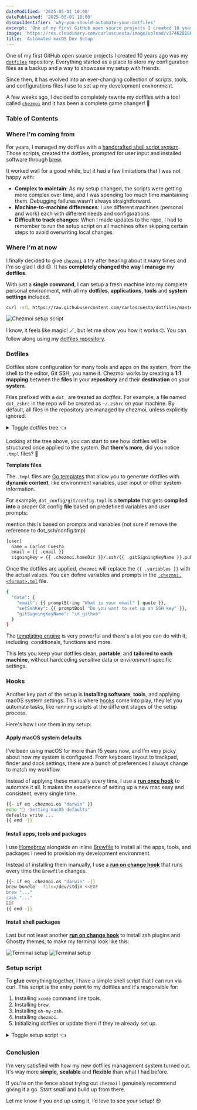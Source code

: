 ```yaml
---
dateModified: '2025-05-01 10:00'
datePublished: '2025-05-01 10:00'
disqusIdentifier: 'why-you-should-automate-your-dotfiles'
excerpt: 'One of my first GitHub open source projects I created 10 years ago was my dotfiles repository. A few weeks ago, I decided to automate my macOS development setup with chezmoi and it has been a complete game changer.'
image: 'https://res.cloudinary.com/carloscuesta/image/upload/v1746281807/blog-featured-images/Automated_macOS_Dev_Setup.png'
title: 'Automated macOS Dev Setup'
---
```


One of my first GitHub open source projects I created 10 years ago was my [`dotfiles`](https://github.com/carloscuesta/dotfiles) repository. Everything started as a place to store my configuration files as a backup and a way to showcase my setup with friends.

Since then, it has evolved into an ever-changing collection of scripts, tools, and configurations files I use to set up my development environment.

A few weeks ago, I decided to completely rewrite my dotfiles with a tool called [`chezmoi`](https://chezmoi.io) and it has been a complete game changer! 🤯

### Table of Contents

### Where I'm coming from

For years, I managed my dotfiles with a [handcrafted shell script system](https://github.com/carloscuesta/dotfiles/tree/8349276b50adcea534ecad2a84b7d173ab2d94a6). Those scripts, created the dotfiles, prompted for user input and installed software through [brew](http://brew.sh).

It worked well for a good while, but it had a few limitations that I was not happy with:

- **Complex to maintain**: As my setup changed, the scripts were getting more complex over time, and I was spending too much time maintaining them. Debugging failures wasn't always straightforward.
- **Machine-to-machine differences**: I use different machines (personal and work) each with different needs and configurations.
- **Difficult to track changes**: When I made updates to the repo, I had to remember to run the setup script on all machines often skipping certain steps to avoid overwriting local changes.

### Where I'm at now

I finally decided to give [`chezmoi`](https://chezmoi.io) a try after hearing about it many times and I'm so glad I did 😍. It has **completely changed the way** I **manage** my **dotfiles**.

With just a **single command**, I can setup a fresh machine into my complete personal environment, with all my **dotfiles**, **applications**, **tools** and **system settings** included.

```sh
curl -sfL https://raw.githubusercontent.com/carloscuesta/dotfiles/master/.setup.sh | bash
```

![Chezmoi setup script](https://res.cloudinary.com/carloscuesta/image/upload/v1746169949/chezmoi-setup.png)

I know, it feels like magic! 🪄, but let me show you how it works 🤓. You can follow along using my [dotfiles repository](http://github.com/carloscuesta/dotfiles).

### Dotfiles

Dotfiles store configuration for many tools and apps on the system, from the shell to the editor, Git SSH, you name it. Chezmoi works by creating a **1:1 mapping** between the **files** in your **repository** and their **destination** on your **system**.

Files prefixed with a `dot_` are treated as _dotfiles_. For example, a file named `dot_zshrc` in the repo will be created as `~/.zshrc` on your machine. By default, all files in the repository are managed by chezmoi, unless explicitly ignored.

<details>
  <summary>Toggle dotfiles tree 👈</summary>

```text
.
├── dot_config
│   ├── ghostty
│   │   └── config
│   ├── git
│   │   ├── config.tmpl
│   │   └── ignore
│   ├── npm
│   │   └── config
│   └── starship
│       └── starship.toml
├── dot_dotfiles
│   ├── dot_aliases
│   ├── dot_exports
│   ├── dot_extra
│   └── dot_functions
├── dot_ssh
│   └── config.tmpl
└──dot_zshrc
```

</details>

Looking at the tree above, you can start to see how dotfiles will be structured once applied to the system. But **there's more**, did you notice `.tmpl` files? 👀

**Template files**

The `.tmpl` files are [Go templates](https://golang.org/pkg/text/template/) that allow you to generate dotfiles with **dynamic content**, like environment variables, user input or other system information.

For example, `dot_config/git/config.tmpl` is a **template** that gets **compiled** **into** a proper Git config **file** based on predefined variables and user prompts:

mention this is based on prompts and variables (not sure if remove the reference to dot_ssh/config.tmp)

```bash title="dot_config/git/config.tmpl"
[user]
  name = Carlos Cuesta
  email = {{ .email }}
  signingkey = {{ .chezmoi.homeDir }}/.ssh/{{ .gitSigningKeyName }}.pub
```

Once the dotfiles are applied, `chezmoi` will replace the `{{ .variables }}` with the actual values. You can define variables and prompts in the [`.chezmoi.<format>.tml`](https://www.chezmoi.io/reference/special-files/chezmoi-format-tmpl/) file.

```bash title=".chezmoi.json.tmpl"
{
  "data": {
    "email": {{ promptString "What is your email" | quote }},
    "setSshKey": {{ promptBool "Do you want to set up an SSH key" }},
    "gitSigningKeyName": "id_github"
  }
}
```

The [templating engine](https://www.chezmoi.io/user-guide/templating/) is very powerful and there's a lot you can do with it, including: conditionals, functions and more.

This lets you keep your dotfiles clean, **portable**, and **tailored to each machine**, without hardcoding sensitive data or environment-specific settings.

### Hooks

Another key part of the setup is **installing software**, **tools**, and applying macOS system settings. This is where [hooks](https://www.chezmoi.io/reference/configuration-file/hooks/) come into play, they let you automate tasks, like running scripts at the different stages of the setup process.

Here's how I use them in my setup:

#### Apply macOS system defaults

I've been using macOS for more than 15 years now, and I’m very picky about how my system is configured. From keyboard layout to trackpad, finder and dock settings, there are a bunch of preferences I always change to match my workflow.

Instead of applying these manually every time, I use a [**run once hook**](https://github.com/carloscuesta/dotfiles/blob/master/run_once_after_setup-system-settings.sh.tmpl) to automate it all. It makes the experience of setting up a new mac easy and consistent, every single time.

```bash title="run_once_after_setup-system-settings.sh.tmpl"
{{- if eq .chezmoi.os "darwin" }}
echo "🍏  Setting macOS defaults"
defaults write ...
{{ end -}}
```

#### Install apps, tools and packages

I use [Homebrew](https://brew.sh) alongside an inline [Brewfile](https://docs.brew.sh/Brew-Bundle-and-Brewfile) to install all the apps, tools, and packages I need to provision my development environment.

Instead of installing them manually, I use a [**run on change hook**](https://github.com/carloscuesta/dotfiles/blob/master/run_onchange_brew-packages.sh.tmpl) that runs every time the `Brewfile` changes.

```bash title="run_onchange_brew-packages.sh.tmpl"
{{- if eq .chezmoi.os "darwin" -}}
brew bundle --file=/dev/stdin <<EOF
brew "..."
cask "..."
EOF
{{ end -}}
```

#### Install shell packages

Last but not least another [**run on change hook**](https://github.com/carloscuesta/dotfiles/blob/master/run_onchange_install-shell-packages.sh) to install zsh plugins and Ghostty themes, to make my terminal look like this:

![Terminal setup](https://res.cloudinary.com/carloscuesta/image/upload/v1746257512/light-terminal_lsksv5.png#light-mode-only)
![Terminal setup](https://res.cloudinary.com/carloscuesta/image/upload/v1746257524/dark-terminal_tyvcmo.png#dark-mode-only)

### Setup script

To **glue** everything together, I have a simple shell script that I can run via curl. This script is the entry point to my dotfiles and it's responsible for:

1. Installing `xcode` command line tools.
2. Installing `brew`.
3. Installing `oh-my-zsh`.
4. Installing `chezmoi`.
5. Initializing dotfiles or update them if they're already set up.

<details>
  <summary>Toggle setup script 👈</summary>

```bash title=".setup.sh"
#!/bin/bash
set -eufo pipefail
echo "🚀  Setting up @carloscuesta dotfiles."

if xcode-select -p &> /dev/null; then
  echo "✅  Xcode command line tools are already installed."
else
  echo "🔧  Installing Xcode command line tools..."
  xcode-select --install &> /dev/null
  echo "✅  Xcode command line tools installed successfully."
fi

if which -s "brew"; then
  echo "✅  Homebrew is already installed."
else
  echo "🍺  Installing Homebrew"
  /bin/bash -c "$(curl -fsSL https://raw.githubusercontent.com/Homebrew/install/HEAD/install.sh)"
  echo "✅  Homebrew installed successfully."
fi

if [ -f ~/.oh-my-zsh/oh-my-zsh.sh ]; then
  echo "✅  oh-my-zsh is already installed."
else
  echo "💻  Installing oh-my-zsh"
  yes | sh -c "$(curl -fsSL https://raw.githubusercontent.com/ohmyzsh/ohmyzsh/master/tools/install.sh)"
  echo "✅  oh-my-zsh installed successfully."
fi

if which -s "chezmoi"; then
  echo "✅  Chezmoi is already installed."
else
  echo "⚪️  Installing Chezmoi"
  brew install chezmoi
fi

if [ -d "$HOME/.local/share/chezmoi/.git" ]; then
  echo "ℹ️  Chezmoi already initialized, pulling latest changes..."
  chezmoi update
  echo "✅  Chezmoi updated"
else
  chezmoi init carloscuesta
  chezmoi apply
  echo "✅  Chezmoi initialized"
fi
```

</details>

### Conclusion

I'm very satisfied with how my new dotfiles management system turned out. It's way more **simple**, **scalable** and **flexible** than what I had before.

If you're on the fence about trying out `chezmoi` I genuinely recommend giving it a go. Start small and build up from there.

Let me know if you end up using it, I’d love to see your setup! 😍
